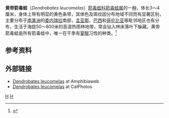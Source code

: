 {{Speciesbox
| taxon = Dendrobates leucomelas
| binomial_authority = Steindachner，1864
| status = LC | status_system = IUCN3.1
| status_ref = <ref name="IUCNleucs">{{cite web | url={{IUCNlink|55191}} | title=IUCN Red List | work=[[IUCN|IUCN]] | year=2004 | accessdate=2009-07-16 }}</ref>
| trend = stable
| image = yellow-banded.poison.dart.frog.arp.jpg
| range_map = Leucrange1a.jpg
| range_map_width =250px
| range_map_caption =黄带箭毒蛙分布图（红色）
}}
'''黄带箭毒蛙'''（''Dendrobates leucomelas''）[[箭毒蛙科|箭毒蛙科]][[箭毒蛙属|箭毒蛙属]]的一[[种|种]]，体长3～4厘米，身体上带有明显的黄色条带，其体色及斑纹因分布地域不同而有显著区别，主要分布于[[南美洲|南美洲]]的[[委内瑞拉|委内瑞拉]]南部，[[圭亚那|圭亚那]]、[[巴西|巴西]]和[[哥伦比亚|哥伦比亚]]等毗邻地区也有分布，生活于海拔50～800米的高湿热雨林地带，常会钻入林床落叶下躲藏。黄带箭毒蛙是所有箭毒蛙中，唯一在干季有[[夏眠|夏眠]]习性的种类。<ref>{{cite web | language = zh-cn | publisher = 东北网 | title = 北京口岸查获活体箭毒蛙 系世界最毒物种之一 | url = http://society.nen.com.cn/system/2015/09/18/018461484.shtml | date = 2015-09-18 | accessdate =  | archive-url = https://web.archive.org/web/20160305090551/http://society.nen.com.cn/system/2015/09/18/018461484.shtml | archive-date = 2016-03-05 | dead-url = yes }}</ref>

==参考资料==
{{reflist}}

==外部链接==
{{wikispecies|Dendrobates leucomelas}}
{{Commons category|Dendrobates leucomelas}}
*[http://amphibiaweb.org/cgi-bin/amphib_query?query_src=aw_lists_genera_&table=amphib&where-genus=Dendrobates&where-species=leucomelas Dendrobates leucomelas] {{Wayback|url=http://amphibiaweb.org/cgi-bin/amphib_query?query_src=aw_lists_genera_&table=amphib&where-genus=Dendrobates&where-species=leucomelas |date=20120320054858 }} at Amphibiaweb
*[http://calphotos.berkeley.edu/cgi/img_query?stat=BROWSE&query_src=photos_fauna_sci-Amphibian&where-lifeform=Amphibian&where-taxon=Dendrobates+leucomelas&title_tag=Dendrobates+leucomelas Dendrobates leucomelas] {{Wayback|url=http://calphotos.berkeley.edu/cgi/img_query?stat=BROWSE&query_src=photos_fauna_sci-Amphibian&where-lifeform=Amphibian&where-taxon=Dendrobates+leucomelas&title_tag=Dendrobates+leucomelas |date=20120510134732 }} at CalPhotos

{{Taxonbar}}
[[Category:_1864年描述的动物|H]]
[[Category:箭毒蛙属|H]]